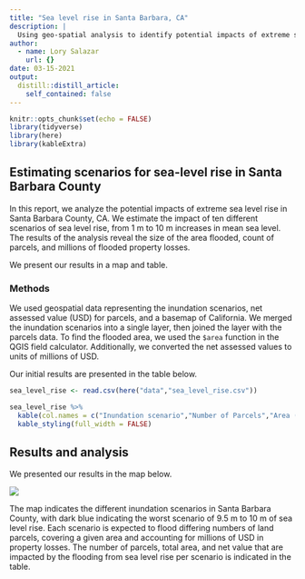 ```yaml
---
title: "Sea level rise in Santa Barbara, CA"
description: |
  Using geo-spatial analysis to identify potential impacts of extreme sea-level rise in Santa Barbara County.
author:
  - name: Lory Salazar
    url: {}
date: 03-15-2021
output:
  distill::distill_article:
    self_contained: false
---
```



```r
knitr::opts_chunk$set(echo = FALSE)
library(tidyverse)
library(here)
library(kableExtra)
```

## Estimating scenarios for sea-level rise in Santa Barbara County
In this report, we analyze the potential impacts of extreme sea level rise in Santa Barbara County, CA. We estimate the impact of ten different scenarios of sea level rise, from 1 m to 10 m increases in mean sea level. The results of the analysis reveal the size of the area flooded, count of parcels, and millions of flooded property losses.

We present our results in a map and table.

### Methods
We used geospatial data representing the inundation scenarios, net assessed value (USD) for parcels, and a basemap of California. We merged the inundation scenarios into a single layer, then joined the layer with the parcels data. To find the flooded area, we used the `$area` function in the QGIS field calculator. Additionally, we converted the net assessed values to units of millions of USD.

Our initial results are presented in the table below.

```r
sea_level_rise <- read.csv(here("data","sea_level_rise.csv")) 

sea_level_rise %>% 
  kable(col.names = c("Inundation scenario","Number of Parcels","Area (sq m)","Net Value (millions of USD)")) %>% 
  kable_styling(full_width = FALSE)
```

## Results and analysis
We presented our results in the map below.

![](sea_level_rise.png)

The map indicates the different inundation scenarios in Santa Barbara County, with dark blue indicating the worst scenario of 9.5 m to 10 m of sea level rise. Each scenario is expected to flood differing numbers of land parcels, covering a given area and accounting for millions of USD in property losses. 
The number of parcels, total area, and net value that are impacted by the flooding from sea level rise per scenario is indicated in the table. 


